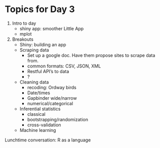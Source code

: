 # Topics for Day 3

1. Intro to day
    - shiny app: smoother Little App
    - mplot

2. Breakouts
    - Shiny: building an app
    - Scraping data
        - Set up a google doc. Have them propose sites to scrape data from.
        - common formats: CSV, JSON, XML
        - Restful API's to data
        - ? 
    - Cleaning data
        - recoding: Ordway birds
        - Date/times
        - Gapbinder wide/narrow
        - numerical/categorical
    - Inferential statistics
        - classical
        - bootstrapping/randomization
        - cross-validation
    - Machine learning
    
    



Lunchtime conversation: R as a language